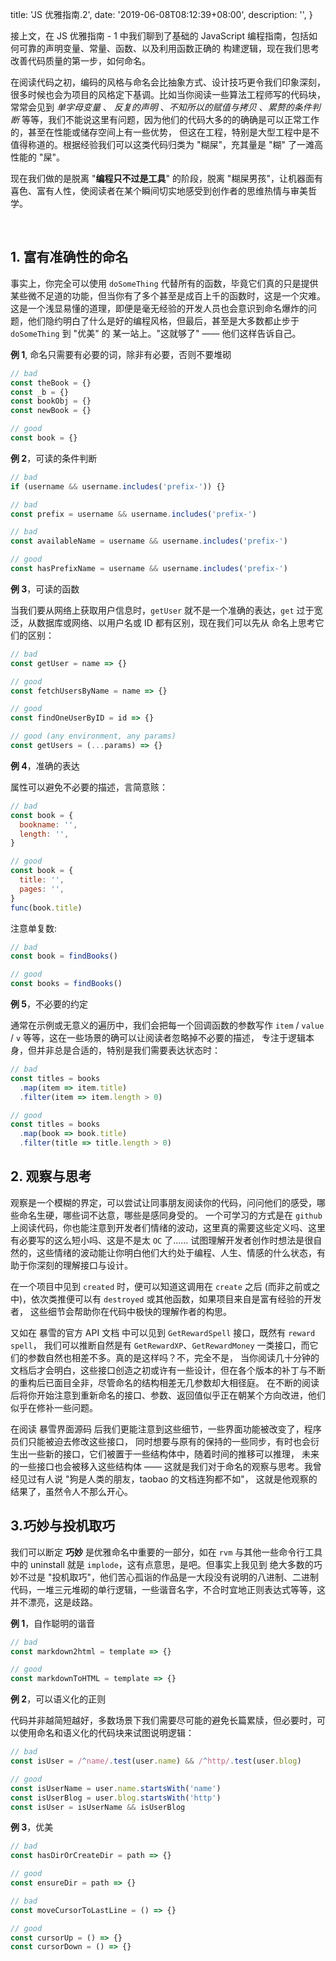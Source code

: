 
  title: 'JS 优雅指南.2',
  date: '2019-06-08T08:12:39+08:00',
  description: '',
}


接上文，在 <NextLink href="/posts/elegant-js-1"><a>JS 优雅指南 - 1</a></NextLink> 中我们聊到了基础的 JavaScript 编程指南，包括如何可靠的声明变量、常量、函数、以及利用函数正确的
构建逻辑，现在我们思考改善代码质量的第一步，如何命名。

在阅读代码之初，编码的风格与命名会比抽象方式、设计技巧更令我们印象深刻，很多时候也会为项目的风格定下基调。比如当你阅读一些算法工程师写的代码块，常常会见到 *单字母变量* 、
*反复的声明* 、*不知所以的赋值与拷贝* 、*累赘的条件判断* 等等，我们不能说这里有问题，因为他们的代码大多的的确确是可以正常工作的，甚至在性能或储存空间上有一些优势，
但这在工程，特别是大型工程中是不值得称道的。根据经验我们可以这类代码归类为 "糊屎"，充其量是 "糊" 了一滩高性能的 "屎"。

现在我们做的是脱离 "**编程只不过是工具**" 的阶段，脱离 "糊屎男孩"，让机器面有喜色、富有人性，使阅读者在某个瞬间切实地感受到创作者的思维热情与审美哲学。

<br/>

## 1. 富有准确性的命名

事实上，你完全可以使用 `doSomeThing` 代替所有的函数，毕竟它们真的只是提供某些微不足道的功能，但当你有了多个甚至是成百上千的函数时，这是一个灾难。
这是一个浅显易懂的道理，即便是毫无经验的开发人员也会意识到命名爆炸的问题，他们隐约明白了什么是好的编程风格，但最后，甚至是大多数都止步于 `doSomeThing` 到 "优美" 的
某一站上。"这就够了" —— 他们这样告诉自己。

<p></p>

**例 1**, 命名只需要有必要的词，除非有必要，否则不要堆砌

```js
// bad
const theBook = {}
const _b = {}
const bookObj = {}
const newBook = {}

// good
const book = {}
```

**例 2**，可读的条件判断

```js
// bad
if (username && username.includes('prefix-')) {}

// bad
const prefix = username && username.includes('prefix-')

// bad
const availableName = username && username.includes('prefix-')

// good
const hasPrefixName = username && username.includes('prefix-')
```

**例 3**，可读的函数

当我们要从网络上获取用户信息时，`getUser` 就不是一个准确的表达，`get` 过于宽泛，从数据库或网络、以用户名或 ID 都有区别，现在我们可以先从
命名上思考它们的区别：

```js
// bad
const getUser = name => {}
```

```js
// good
const fetchUsersByName = name => {}

// good
const findOneUserByID = id => {}

// good (any environment, any params)
const getUsers = (...params) => {}
```

**例 4**，准确的表达

属性可以避免不必要的描述，言简意赅：
```js
// bad
const book = {
  bookname: '',
  length: '',
}

// good
const book = {
  title: '',
  pages: '',
}
func(book.title)
```

注意单复数:
```js
// bad
const book = findBooks()

// good
const books = findBooks()
```

**例 5**，不必要的约定

通常在示例或无意义的遍历中，我们会把每一个回调函数的参数写作 `item` / `value` / `v` 等等，这在一些场景的确可以让阅读者忽略掉不必要的描述，
专注于逻辑本身，但并非总是合适的，特别是我们需要表达状态时：

```js
// bad
const titles = books
  .map(item => item.title)
  .filter(item => item.length > 0)

// good
const titles = books
  .map(book => book.title)
  .filter(title => title.length > 0)
```

<Spacer y={2} />

## 2. 观察与思考

观察是一个模糊的界定，可以尝试让同事朋友阅读你的代码，问问他们的感受，哪些命名生硬，哪些词不达意，哪些是感同身受的。
一个可学习的方式是在 `github` 上阅读代码，你也能注意到开发者们情绪的波动，这里真的需要这些定义吗、这里有必要写的这么短小吗、这是不是太 `OC` 了……
试图理解开发者创作时想法是很自然的，这些情绪的波动能让你明白他们大约处于编程、人生、情感的什么状态，有助于你深刻的理解接口与设计。

在一个项目中见到 `created` 时，便可以知道这调用在 `create` 之后 (而非之前或之中)，依次类推便可以有 `destroyed` 或其他函数，如果项目来自是富有经验的开发者，
这些细节会帮助你在代码中极快的理解作者的构思。

又如在 <Link rel="nofollow" color href="http://wowprogramming.com/">暴雪的官方 API 文档</Link> 中可以见到 `GetRewardSpell` 接口，既然有 `reward spell`，
我们可以推断自然是有 `GetRewardXP`、`GetRewardMoney` 一类接口，而它们的参数自然也相差不多。真的是这样吗？不，完全不是，
当你阅读几十分钟的文档后才会明白，这些接口创造之初或许有一些设计，但在各个版本的补丁与不断的重构后已面目全非，尽管命名的结构相差无几参数却大相径庭。
在不断的阅读后将你开始注意到重新命名的接口、参数、返回值似乎正在朝某个方向改进，他们似乎在修补一些问题。

在阅读 <Link rel="nofollow" color href="https://github.com/tomrus88/BlizzardInterfaceCode">暴雪界面源码</Link> 后我们更能注意到这些细节，一些界面功能被改变了，程序员们只能被迫去修改这些接口，
同时想要与原有的保持的一些同步，有时也会衍生出一些新的接口，它们被置于一些结构体中，随着时间的推移可以推理，
未来的一些接口也会被移入这些结构体 —— 这就是我们对于命名的观察与思考。我曾经见过有人说 "狗是人类的朋友，taobao 的文档连狗都不如"，
这就是他观察的结果了，虽然令人不那么开心。

<Spacer y={2} />

## 3.巧妙与投机取巧

我们可以断定 **巧妙** 是优雅命名中重要的一部分，如在 `rvm` 与其他一些命令行工具中的 uninstall 就是 `implode`，这有点意思，是吧。但事实上我见到
绝大多数的巧妙不过是 "投机取巧"，他们苦心孤诣的作品是一大段没有说明的八进制、二进制代码，一堆三元堆砌的单行逻辑，一些谐音名字，不合时宜地正则表达式等等，这
并不漂亮，这是歧路。

**例 1**，自作聪明的谐音

```js
// bad
const markdown2html = template => {}

// good
const markdownToHTML = template => {}
```

**例 2**，可以语义化的正则

代码并非越简短越好，多数场景下我们需要尽可能的避免长篇累牍，但必要时，可以使用命名和语义化的代码块来试图说明逻辑：

```js
// bad
const isUser = /^name/.test(user.name) && /^http/.test(user.blog)

// good
const isUserName = user.name.startsWith('name')
const isUserBlog = user.blog.startsWith('http')
const isUser = isUserName && isUserBlog
```

**例 3**，优美

```js
// bad
const hasDirOrCreateDir = path => {}

// good
const ensureDir = path => {}
```

```js
// bad
const moveCursorToLastLine = () => {}

// good
const cursorUp = () => {}
const cursorDown = () => {}
```


